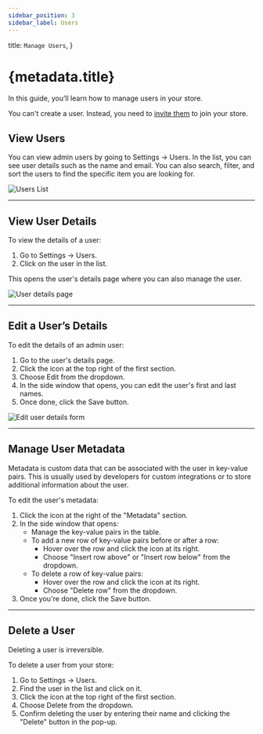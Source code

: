 ```yaml
---
sidebar_position: 3
sidebar_label: Users
---
```



  title: `Manage Users`,
}

# {metadata.title}

In this guide, you’ll learn how to manage users in your store.

<Note title="Tip">

You can't create a user. Instead, you need to [invite them](./invites/page.mdx) to join your store.

</Note>

## View Users

You can view admin users by going to Settings → Users. In the list, you can see user details such as the name and email. You can also search, filter, and sort the users to find the specific item you are looking for.

![Users List](https://res.cloudinary.com/dza7lstvk/image/upload/v1739964455/User%20Guide/Screenshot_2025-02-19_at_1.27.23_PM_qliac9.png)

---

## View User Details

To view the details of a user:

1. Go to Settings → Users.
2. Click on the user in the list.

This opens the user's details page where you can also manage the user.

![User details page](https://res.cloudinary.com/dza7lstvk/image/upload/v1739964575/User%20Guide/Screenshot_2025-02-19_at_1.29.20_PM_lffysp.png)

---

## Edit a User’s Details

To edit the details of an admin user:

1. Go to the user's details page.
2. Click the <InlineIcon Icon={EllipsisHorizontal} alt="three-dots" /> icon at the top right of the first section.
3. Choose Edit from the dropdown.
4. In the side window that opens, you can edit the user's first and last names.
5. Once done, click the Save button.

![Edit user details form](https://res.cloudinary.com/dza7lstvk/image/upload/v1739964727/User%20Guide/Screenshot_2025-02-19_at_1.31.57_PM_nevurs.png)

---

## Manage User Metadata

Metadata is custom data that can be associated with the user in key-value pairs. This is usually used by developers for custom integrations or to store additional information about the user.

To edit the user's metadata:

1. Click the <InlineIcon Icon={ArrowUpRightOnBox} alt="arrow" /> icon at the right of the "Metadata" section.
2. In the side window that opens:
    - Manage the key-value pairs in the table.
    - To add a new row of key-value pairs before or after a row:
        - Hover over the row and click the <InlineIcon Icon={EllipsisVertical} alt="three-dots" /> icon at its right.
        - Choose "Insert row above" or "Insert row below" from the dropdown.
    - To delete a row of key-value pairs:
        - Hover over the row and click the <InlineIcon Icon={EllipsisVertical} alt="three-dots" /> icon at its right.
        - Choose "Delete row" from the dropdown.
3. Once you're done, click the Save button.

---

## Delete a User

<Note type="warning">

Deleting a user is irreversible.

</Note>

To delete a user from your store:

1. Go to Settings → Users.
2. Find the user in the list and click on it.
3. Click the <InlineIcon Icon={EllipsisHorizontal} alt="three-dots" /> icon at the top right of the first section.
4. Choose Delete from the dropdown.
4. Confirm deleting the user by entering their name and clicking the "Delete" button in the pop-up.
